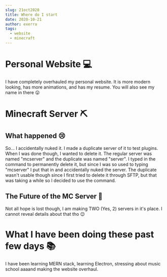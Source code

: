 ---
slug: 21oct2020
title: Where do I start
date: 2020-10-21
author: exerra
tags:
  - website
  - minecraft
---
# Personal Website 💻
I have completely overhauled my personal website. It is more modern looking, has more animations, and has my resume. You will also see my name in there 😛

# Minecraft Server ⛏

## What happened 😢
So... I accidentally nuked it. I made a duplicate server of it to test plugins. When I was done though, I wanted to delete it. The regular server was named "mcserver" and the duplicate was named "server". I typed in the command to permanently delete it, but since I was so used to typing "mcserver" I put that in and accidentally nuked the server. The duplicate wasn't usable though since I first tried to delete it through SFTP, but that was taking a while so I decided to use the command.

## The Future of the MC Server 🔮
Not all hope is lost though, I am making TWO (Yes, 2) servers in it's place. I cannot reveal details about that tho 😉


# What I have been doing these past few days 📚
I have been learning MERN stack, learning Electron, stressing about music school aaaand making the website overhaul. 